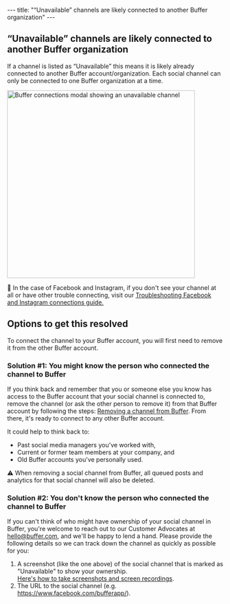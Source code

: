 --- title: "“Unavailable” channels are likely connected to another Buffer organization" --- <article id="fullArticle"> <h1 class="title">“Unavailable” channels are likely connected to another Buffer organization</h1> <a href="javascript:window.print()" class="printArticle" title="Print this article" aria-label="Print this Article"><i class="icon-print"></i></a> <p>If a channel is listed as “Unavailable” this means it is likely already connected to another Buffer account/organization. Each social channel can only be connected to one Buffer organization at a time.</p> <img src="//d33v4339jhl8k0.cloudfront.net/docs/assets/64cb6cf86d4a3e191f237e66/images/652ecbea25f84304750247b3/file-pvGKhW97ao.jpg" alt="Buffer connections modal showing an unavailable channel" style="width: 436.988px; " /> <div class="callout-blue"> <p>📝 In the case of Facebook and Instagram, if you don't see your channel at all or have other trouble connecting, visit our <a href="https://support.buffer.com//support.buffer.com/article/565-troubleshooting-facebook-and-instagram-connections" target="_blank">Troubleshooting Facebook and Instagram connections guide.</a></p> </div> <h2 id="h_01F2GKJNQC8SDA0CYTWQS5ZSG9">Options to get this resolved</h2> <p>To connect the channel to your Buffer account, you will first need to remove it from the other Buffer account.</p> <h3 id="h_01HBF13V55WGJ3E9S9Y7B5FWRV">Solution #1: You might know the person who connected the channel to Buffer</h3> <p>If you think back and remember that you or someone else you know has access to the Buffer account that your social channel is connected to, remove the channel (or ask the other person to remove it) from that Buffer account&nbsp;by following the steps: <a href="https://buffer.helpscoutdocs.com/article/575-removing-a-channel-from-buffer" target="_self">Removing a channel from Buffer</a>. From there, it's ready to connect to any other Buffer account.</p> <p>It could help to think back to:</p> <ul> <li>Past social media managers you've worked with,</li> <li>Current or former team members at your company, and</li> <li>Old Buffer accounts you've personally used.</li> </ul> <div class="callout-red"> <p>⚠️ When removing a social channel from Buffer, all queued posts and analytics for that social channel will also be deleted.&nbsp;</p> </div> <h3 id="h_01HBF13V554G0SR0FS1S0MZP44">Solution #2: You don't know the person who connected the channel to Buffer</h3> <p>If you can't think of who might have ownership of your social channel in Buffer, you're welcome to reach out to our Customer Advocates at <a href="mailto:hello@buffer.com">hello@buffer.com</a>, and we'll be happy to lend a hand. Please provide the following details so we can track down the channel as quickly as possible for you:</p> <ol> <li>A screenshot (like the one above) of the social channel that is marked as "Unavailable" to show your ownership.&nbsp;</li><a href="https://buffer.helpscoutdocs.com/article/513-tips-on-taking-screenshots-and-screen-recordings" target="_self">Here's how to take screenshots and screen recordings</a>.</li> <li>The URL to the social channel (e.g.&nbsp;</li><a href="https://www.facebook.com/bufferapp/">https://www.facebook.com/bufferapp/</a>).</li> </ol> </article> 